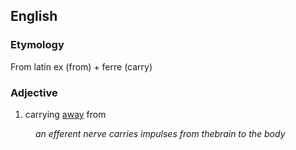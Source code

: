 ==English==
===Etymology===
From latin ex (from) + ferre (carry)
===Adjective===
#carrying [[away]] from
:''an efferent nerve carries impulses from thebrain to the body''